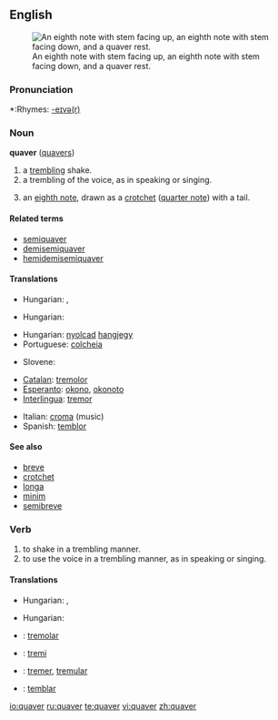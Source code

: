 ==English==
{{wikipedia}}
[[Image:Eighth notes and rest.png|thumb|An eighth note with stem facing up, an eighth note with stem facing down, and a quaver rest.]]
===Pronunciation===
*:Rhymes: [[Rhymes:English:-eɪvə(r)|-eɪvə(r)]]

===Noun===
'''quaver''' ([[quavers]])

# a [[trembling]] shake.
# a trembling of the voice, as in speaking or singing.
# {{music}} an [[eighth note]], drawn as a [[crotchet]] ([[quarter note]]) with a tail.

====Related terms====
*[[semiquaver]]
*[[demisemiquaver]]
*[[hemidemisemiquaver]]

====Translations====
{{trans-top|a trembling shake}}
* Hungarian: {{t|hu|reszketés}}, {{t|hu|remegés}}
{{trans-mid}}
{{trans-bottom}}

{{trans-top|a trembling of the voice}}
* Hungarian: {{t|hu|remegés}}
{{trans-mid}}
{{trans-bottom}}

{{trans-top|''(music)'' an eighth note}}
* Hungarian: [[nyolcad]] [[hangjegy]]
* Portuguese: [[colcheia]] {{f}}
{{trans-mid}}
* Slovene: {{t-|sl|osminka|f}}
{{trans-bottom}}

{{checktrans-top}}
*[[Catalan]]: [[tremolor]]
*[[Esperanto]]: [[okono]], [[okonoto]]
*[[Interlingua]]: [[tremor]]
{{checktrans-mid}}
*Italian: [[croma]] {{f}} (music)
*Spanish: [[temblor]]
{{checktrans-bottom}}

====See also====
*[[breve]]
*[[crotchet]]
*[[longa]]
*[[minim]]
*[[semibreve]]

===Verb===
{{en-verb|quavers|quavering|quavered|quavered}}

# to shake in a trembling manner.
# to use the voice in a trembling manner, as in speaking or singing.

====Translations====
{{trans-top|to shake}}
* Hungarian: {{t|hu|remeg}}, {{t|hu|reszket}}
{{trans-mid}}
{{trans-bottom}}

{{trans-top|to use the voice in a trembling manner}}
* Hungarian: {{t|hu|trillázik}}
{{trans-mid}}
{{trans-bottom}}

{{checktrans-top}}
*{{ttbc|Catalan}}: [[tremolar]]
*{{ttbc|Esperanto}}: [[tremi]]
{{checktrans-mid}}
*{{ttbc|Interlingua}}: [[tremer]], [[tremular]]
*{{ttbc|Spanish}}: [[temblar]]
{{checktrans-bottom}}

[[io:quaver]]
[[ru:quaver]]
[[te:quaver]]
[[vi:quaver]]
[[zh:quaver]]